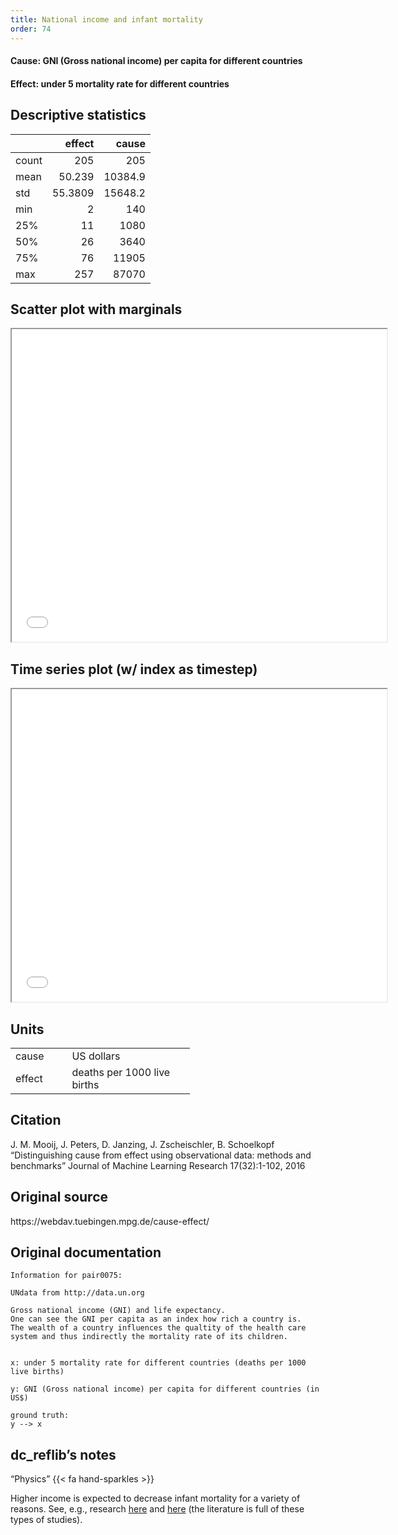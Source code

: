 ```yaml
---
title: National income and infant mortality
order: 74
---
```


#### **Cause**: GNI (Gross national income) per capita for different countries
#### **Effect**: under 5 mortality rate for different countries 

## Descriptive statistics
|       |   effect |   cause |
|:------|---------:|--------:|
| count | 205      |   205   |
| mean  |  50.239  | 10384.9 |
| std   |  55.3809 | 15648.2 |
| min   |   2      |   140   |
| 25%   |  11      |  1080   |
| 50%   |  26      |  3640   |
| 75%   |  76      | 11905   |
| max   | 257      | 87070   |

## Scatter plot with marginals

```{=html}
<iframe width=600 height=500 src="plots/scatter_0075.html"></iframe>
```

## Time series plot (w/ index as timestep)

```{=html}
<iframe width=600 height=500 src="plots/series_0075.html"></iframe>
```

## Units
+----------+-----------------------------+
| cause    | US dollars                  |
+----------+-----------------------------+
| effect   | deaths per 1000 live births |
+----------+-----------------------------+


## Citation
J. M. Mooij, J. Peters, D. Janzing, J. Zscheischler, B. Schoelkopf
"Distinguishing cause from effect using observational data: methods and benchmarks"
Journal of Machine Learning Research 17(32):1-102, 2016

## Original source
https://webdav.tuebingen.mpg.de/cause-effect/

## Original documentation
```
Information for pair0075:

UNdata from http://data.un.org

Gross national income (GNI) and life expectancy. 
One can see the GNI per capita as an index how rich a country is. 
The wealth of a country influences the qualtity of the health care system and thus indirectly the mortality rate of its children.


x: under 5 mortality rate for different countries (deaths per 1000 live births)

y: GNI (Gross national income) per capita for different countries (in US$)

ground truth:
y --> x
```

## dc_reflib's notes
::: {.callout-note title="Operational Causality"}
"Physics" {{< fa hand-sparkles >}} 

Higher income is expected to decrease infant mortality for a variety of reasons. See, e.g., research [here](https://www.thelancet.com/journals/lancet/article/PIIS0140-6736(99)03763-0/fulltext) and [here](https://pubmed.ncbi.nlm.nih.gov/29388757/) (the literature is full of these types of studies).
:::